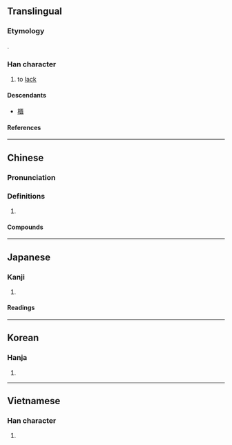 {{also|匮}}
{{character info/new}}
==Translingual==

===Etymology===
{{Han etym}}
{{Han compound|匚|貴|c1=s|c2=p|t1=cabinet|t2=valuables|ls=psc}}.

===Han character===
{{Han char|rn=22|rad=匚|as=12|sn=14|four=71718|canj=SLMC|ids=⿷匚貴}}

# to [[lack]]

====Descendants====
* [[櫃]]

====References====
{{Han ref|kx=0154.200|dkj=02651|dj=0346.240|hdz=10089.140|uh=5331}}

----

==Chinese==
{{zh-forms|s=匮}}

===Pronunciation===
{{zh-pron
|m=kuì
|c=gwai6
|mn=ml:khùi/qz,tw,xm:kūi
|mc=y
|oc=y
|cat=
}}

===Definitions===
{{zh-hanzi}}

# {{rfdef|zh}}

====Compounds====
{{zh-der|不匱|不虞匱乏|匱乏|匱盟|匱缺|民窮財匱|永錫不匱|發匱|石室金匱|空匱|窮匱|財匱力絀|金匱|金匱石室|金匱要略}}

----

==Japanese==

===Kanji===
{{ja-kanji|grade=|rs=匚12}}

# {{defn|lang=ja|sort=匚12}}

====Readings====
{{ja-readings
|on=き, ぎ
|kun=ひつ
}}

----

==Korean==

===Hanja===
{{ko-hanja|궤}}

# {{defn|lang=ko|sort=匚12}}

----

==Vietnamese==

===Han character===
{{vi-readings|rs=匚12|reading=quĩ}}

# {{defn|lang=vi|sort=匚12}}